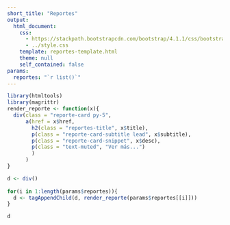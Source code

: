 ```yaml
---
short_title: "Reportes"
output: 
  html_document:
    css: 
      - https://stackpath.bootstrapcdn.com/bootstrap/4.1.1/css/bootstrap.min.css
      - ../style.css
    template: reportes-template.html
    theme: null
    self_contained: false
params:
  reportes: "`r list()`"
---
```


```r
library(htmltools)
library(magrittr)
render_reporte <- function(x){
  div(class = "reporte-card py-5", 
      a(href = x$href, 
        h2(class = "reportes-title", x$title), 
        p(class = "reporte-card-subtitle lead", x$subtitle), 
        p(class = "reporte-card-snippet", x$desc), 
        p(class = "text-muted", "Ver más...")
        )
      )
}
```


```r

d <- div()
 
for(i in 1:length(params$reportes)){
  d <- tagAppendChild(d, render_reporte(params$reportes[[i]]))
}

d

```

<!--
<div class="reporte-card py-5">
<h2 class="reporte-card-title">Diferencias entre ciudadanos revisores</h2>
<p class="reporte-card-subtitle lead">Segundo reporte - 4 Jun, 2018 8:00a.m.</p>
<p class="reporte-card-snippet">Las ratas de aceptacion/rejection son similares lo que indica que los resultados seran confiables</p>
</div>-->

<div class="sharethis-inline-share-buttons py-5" id="share" data-description="data-description"></div>
<!--reportes:
  - title: Transparencia, ese es el nombre del juego
    subtitle: "Segundo reporte - 4 Jun, 2018 7:00p.m."
    href: segundo-reporte-revision-e14
    desc: "tbd"
  - title: Calentando motores
    subtitle: "Primer reporte - 3 Jun, 2018 9:30a.m."
    href: primer-reporte-revsion-e14
    desc: "Ha pasado solo un día desde que que se lanzó esta iniciativa ciudadana y la respuesta ha sido increíble. Entre todos ya hemos revisado más de 1,300 que equivalen aproximadamente al 1.3% del total." -->
